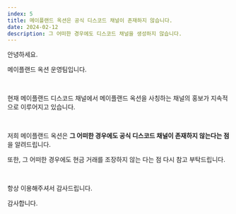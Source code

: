 ```yaml
---
index: 5
title: 메이플랜드 옥션은 공식 디스코드 채널이 존재하지 않습니다.
date: 2024-02-12
description: 그 어떠한 경우에도 디스코드 채널을 생성하지 않습니다.
---
```


안녕하세요.

메이플랜드 옥션 운영팀입니다.

<br />

현재 메이플랜드 디스코드 채널에서 메이플랜드 옥션을 사칭하는 채널의 홍보가 지속적으로 이루어지고 있습니다.

<br />

저희 메이플랜드 옥션은 **그 어떠한 경우에도 공식 디스코드 채널이 존재하지 않는다는 점**을 알려드립니다.

또한, 그 어떠한 경우에도 현금 거래를 조장하지 않는 다는 점 다시 참고 부탁드립니다.

<br />

항상 이용해주셔서 감사드립니다.

감사합니다.
